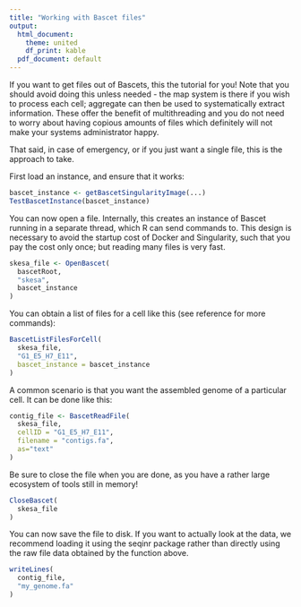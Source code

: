 ```yaml
---
title: "Working with Bascet files"
output:
  html_document:
    theme: united
    df_print: kable
  pdf_document: default
---
```


If you want to get files out of Bascets, this the tutorial for you! Note that
you should avoid doing this unless needed - the map system is there if you wish
to process each cell; aggregate can then be used to systematically extract information.
These offer the benefit of multithreading and you do not need to worry about having
copious amounts of files which definitely will not make your systems administrator happy.

That said, in case of emergency, or if you just want a single file, this is the
approach to take.

First load an instance, and ensure that it works:
```r
bascet_instance <- getBascetSingularityImage(...)
TestBascetInstance(bascet_instance)
```

You can now open a file. Internally, this creates an instance of Bascet running
in a separate thread, which R can send commands to. This design is necessary to
avoid the startup cost of Docker and Singularity, such that you pay the cost only
once; but reading many files is very fast.
```r
skesa_file <- OpenBascet(
  bascetRoot, 
  "skesa", 
  bascet_instance
)
```


You can obtain a list of files for a cell like this (see reference for more commands):
```r
BascetListFilesForCell(
  skesa_file, 
  "G1_E5_H7_E11", 
  bascet_instance = bascet_instance
)
```


A common scenario is that you want the assembled genome of a particular cell. It
can be done like this:
```r
contig_file <- BascetReadFile(
  skesa_file,
  cellID = "G1_E5_H7_E11", 
  filename = "contigs.fa",
  as="text"
)
```


Be sure to close the file when you are done, as you have a rather large ecosystem
of tools still in memory!
```r
CloseBascet(
  skesa_file
)
```

You can now save the file to disk. If you want to actually look at the data,
we recommend loading it using the seqinr package rather than directly using the
raw file data obtained by the function above.
```r
writeLines(
  contig_file, 
  "my_genome.fa"
)
```



